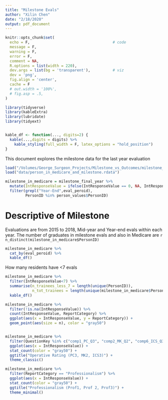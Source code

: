 ```yaml
---
title: "Milestone Evals"
author: "Xilin Chen"
date: "2/18/2020"
output: pdf_document
---
```


```r
knitr::opts_chunk$set(
  echo = F,                                     # code
  message = F,
  warning = F,
  error = F,
  comment = NA,
  R.options = list(width = 220),
  dev.args = list(bg = 'transparent'),          # viz
  dev = 'png',
  fig.align = 'center',
  cache = F
  # out.width = '100%',
  # fig.asp = .5,
)    

library(tidyverse)
library(kableExtra)
library(lubridate)
library(tidyext)


kable_df <- function(..., digits=2) {
  kable(...,digits = digits) %>% 
    kable_styling(full_width = F, latex_options = "hold_position")
}
```

This document explores the milestone data for the last year evaluation

```r
load("/Volumes/George_Surgeon_Projects/Milestone_vs_Outcomes/milestone_final_year.rdata")
load("data/person_in_medicare_and_milestone.rdata")

milestone_in_medicare = milestone_final_year %>% 
  mutate(IntResponseValue = ifelse(IntResponseValue == 0, NA, IntResponseValue)) %>% 
  filter(grepl("Year-End",eval_peroid),
         PersonID %in% person_values$PersonID)
```


# Descriptive of Milestone

Evaluations are from 2015 to 2018, Mid-year and Year-end evals within each year. The number of graduates in milestone evals and also in Medicare are `r n_distinct(milestone_in_medicare$PersonID)`

```r
milestone_in_medicare %>% 
  cat_by(eval_peroid) %>% 
  kable_df()
```

How many residents have <7 evals

```r
milestone_in_medicare %>% 
  filter(IntResponseValue<7) %>% 
  summarise(n_trainees_less_7 = length(unique(PersonID)),
            n_tot_trainees = length(unique(milestone_in_medicare$PersonID))) %>% 
  kable_df()

milestone_in_medicare %>% 
  filter(!is.na(IntResponseValue)) %>% 
  count(IntResponseValue, ReportCategory) %>% 
  ggplot(aes(x = IntResponseValue, y = ReportCategory)) +
  geom_point(aes(size = n), color = "gray50")


milestone_in_medicare %>% 
  filter(QuestionKey %in% c("comp1_PC_Q3", "comp2_MK_Q2", "comp6_ICS_Q3")) %>% 
  ggplot(aes(x = IntResponseValue)) +
  stat_count(color = "gray50") +
  ggtitle("Operative Rating (PC3, MK2, ICS3)") +
  theme_classic()

milestone_in_medicare %>% 
  filter(ReportCategory == "Professionalism") %>% 
  ggplot(aes(x = IntResponseValue)) +
  stat_count(color = "gray50") +
  ggtitle("Professionalism (Prof1, Prof 2, Prof3)") +
  theme_minimal()


```





